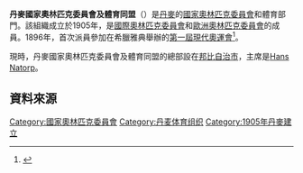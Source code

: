 {{Infobox National Olympic Committee
| title = 丹麥國家奧林匹克委員會及體育同盟
| logo = 
| 國家或地區 = DEN
| 國家或地區編碼 = DEN
| 成立日期 = 1905年
| 加入國際奧委會 = 1905年
| 所屬成員 = [[歐洲奧林匹克委員會|歐洲奧林匹克委員會]]
| 總部 = 丹麥[[邦比自治市|邦比自治市]]
| 會長 = [[Hans_Natorp|Hans Natorp]]
| 秘書長 =
| 網頁 = [http://www.dif.dk 官方網頁]
}}
'''丹麥國家奧林匹克委員會及體育同盟'''（{{lang|en|National Olympic Committee and Sports Confederation of Denmark}}）是[[丹麥|丹麥]]的[[國家奧林匹克委員會|國家奧林匹克委員會]]和體育部門。該組織成立於1905年，是[[國際奧林匹克委員會|國際奧林匹克委員會]]和[[歐洲奧林匹克委員會|歐洲奧林匹克委員會]]的成員。1896年，首次派員參加在希臘雅典舉辦的[[1896年夏季奧林匹克運動會|第一屆現代奧運會]]<ref>{{Cite web |url=http://www.sports-reference.com/olympics/countries/DEN/ |title=Denmark |access-date=2014-05-26 |archive-url=https://web.archive.org/web/20120705080441/http://www.sports-reference.com/olympics/countries/DEN/ |archive-date=2012-07-05 |dead-url=yes }}</ref>。

現時，丹麥國家奧林匹克委員會及體育同盟的總部設在[[邦比自治市|邦比自治市]]，主席是[[Hans_Natorp|Hans Natorp]]。

==資料來源==
{{Reflist}}

{{歐洲奧林匹克委員會}}
{{Authority control}}

[[Category:國家奧林匹克委員會|Category:國家奧林匹克委員會]]
[[Category:丹麦体育组织|Category:丹麦体育组织]]
[[Category:1905年丹麥建立|Category:1905年丹麥建立]]